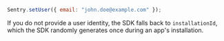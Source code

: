 ```javascript
Sentry.setUser({ email: "john.doe@example.com" });
```

<Note>

If you do not provide a user identity, the SDK falls back to `installationId`, which the SDK randomly generates once during an app's installation.

</Note>
